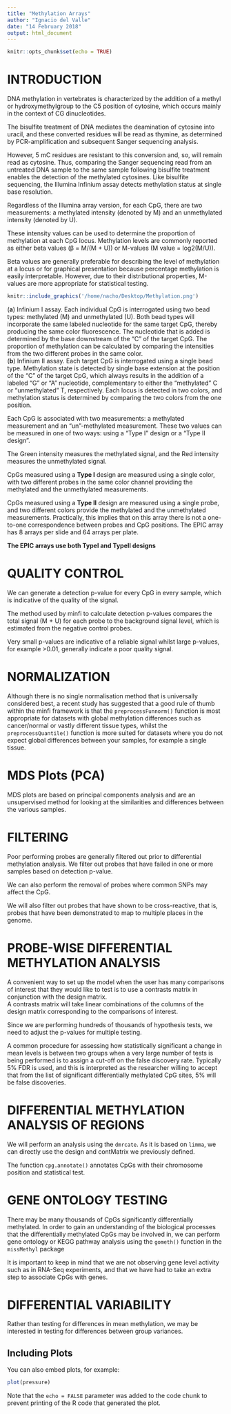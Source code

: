 ```yaml
---
title: "Methylation Arrays"
author: "Ignacio del Valle"
date: "14 February 2018"
output: html_document
---
```


```r
knitr::opts_chunk$set(echo = TRUE)
```

# INTRODUCTION  
DNA methylation in vertebrates is characterized by the addition of a methyl or hydroxymethylgroup to the C5 position of cytosine, which occurs mainly in the context of CG dinucleotides.  

The bisulfite treatment of DNA mediates the deamination of cytosine into uracil, and these converted residues will be read as thymine, as determined by PCR-amplification and subsequent Sanger sequencing analysis.  

However, 5 mC residues are resistant to this conversion and, so, will remain read as cytosine. Thus, comparing the Sanger sequencing read from an untreated DNA sample to the same sample following bisulfite treatment enables the detection of the methylated cytosines.
Like bisulfite sequencing, the Illumina Infinium assay detects methylation status at single base resolution.  

Regardless of the Illumina array version, for each CpG, there are two measurements: a methylated intensity (denoted by M) and an unmethylated intensity (denoted by U).  

These intensity values can be used to determine the proportion of methylation at each CpG locus. Methylation levels are commonly reported as either beta values (β = M/(M + U)) or M-values (M value = log2(M/U)).  

Beta values are generally preferable for describing the level of methylation at a locus or for graphical presentation because percentage methylation is easily interpretable. However, due to their distributional properties, M-values are more appropriate for statistical testing.

```r
knitr::include_graphics('/home/nacho/Desktop/Methylation.png')
```

(**a**) Infinium I assay. Each individual CpG is interrogated using two bead types: methylated (M) and unmethylated (U). Both bead types will incorporate the same labeled nucleotide for the same target CpG, thereby producing the same color fluorescence. The nucleotide that is added is determined by the base downstream of the “C” of the target CpG. The proportion of methylation can be calculated by comparing the intensities from the two different probes in the same color.  
(**b**) Infinium II assay. Each target CpG is interrogated using a single bead type. Methylation state is detected by single base extension at the position of the “C” of the target CpG, which always results in the addition of a labeled “G” or “A” nucleotide, complementary to either the “methylated” C or “unmethylated” T, respectively. Each locus is detected in two colors, and methylation status is determined by comparing the two colors from the one position.

Each CpG is associated with two measurements: a methylated measurement and an “un”-methylated measurement. These two values can be measured in one of two ways: using a “Type I” design or a “Type II design”.  

The Green intensity measures the methylated signal, and the Red intensity measures the unmethylated signal.  

CpGs measured using a **Type I** design are measured using a single color, with two different probes in the same color channel providing the methylated and the unmethylated measurements.  

CpGs measured using a **Type II** design are measured using a single probe, and two different colors provide the methylated and the unmethylated measurements. Practically, this implies that on this array there is not a one-to-one correspondence between probes and
CpG positions. The EPIC array has 8 arrays per slide and 64 arrays per plate.

**The EPIC arrays use both TypeI and TypeII designs**

# QUALITY CONTROL

We can generate a detection p-value for every CpG in every sample, which is indicative of the quality of the signal.  

The method used by minfi to calculate detection p-values compares the total signal (M + U) for each probe to the
background signal level, which is estimated from the negative control probes.  

Very small p-values are indicative of a reliable signal whilst large p-values, for example >0.01, generally indicate a poor quality signal.

# NORMALIZATION  

Although there is no single normalisation method that is universally considered best, a recent study has suggested that a good rule of thumb within the minfi framework is that the `preprocessFunnorm()` function is most appropriate for datasets with global methylation differences such as cancer/normal or vastly different tissue types, whilst the `preprocessQuantile()` function is more suited for datasets where you do not expect global differences between your samples, for example a single tissue.  


# MDS Plots (PCA)

MDS plots are based on principal components analysis and are an unsupervised method for looking at the similarities and differences between the various samples.  

# FILTERING

Poor performing probes are generally filtered out prior to differential methylation analysis. We filter out probes that have failed in one or more samples based on detection p-value.  

We can also perform the removal of probes where common SNPs may affect the CpG. 

We will also filter out probes that have shown to be cross-reactive, that is, probes that have been demonstrated to map to multiple places in the genome.

# PROBE-WISE DIFFERENTIAL METHYLATION ANALYSIS

A convenient way to set up the model when the user has many comparisons of interest that they would like to test is to use a contrasts matrix in conjunction with the design matrix.  
A contrasts matrix will take linear combinations of the columns of the design matrix corresponding to the comparisons of interest.

Since we are performing hundreds of thousands of hypothesis tests, we need to adjust the p-values for multiple testing.

A common procedure for assessing how statistically significant a change in mean levels is between two groups when a very large number of tests is being performed is to assign a cut-off on the false discovery rate. Typically 5% FDR is used, and this is interpreted as the researcher willing to accept that from the list of significant differentially methylated CpG sites, 5% will be false discoveries. 

# DIFFERENTIAL METHYLATION ANALYSIS OF REGIONS

We will perform an analysis using the `dmrcate`. As it is based on `limma`, we can directly use the design and contMatrix we previously defined.

The function `cpg.annotate()` annotates CpGs with their chromosome position and statistical test.


# GENE ONTOLOGY TESTING

There may be many thousands of CpGs significantly differentially methylated. In order to gain an understanding of the biological processes that the differentially methylated CpGs may be involved in, we can perform gene ontology or KEGG pathway analysis using
the `gometh()` function in the `missMethyl` package 

It is important to keep in mind that we are not observing gene level activity such as in RNA-Seq experiments, and that we have had to take an extra step to associate CpGs with genes.


# DIFFERENTIAL VARIABILITY

Rather than testing for differences in mean methylation, we may be interested in testing for differences between group variances. 





## Including Plots

You can also embed plots, for example:

```r
plot(pressure)
```

Note that the `echo = FALSE` parameter was added to the code chunk to prevent printing of the R code that generated the plot.
